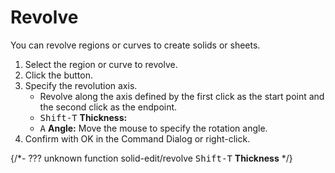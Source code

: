 
# Revolve

<Reference shortcut="" command="Revolve" button="Right of Command Bar" />

You can revolve regions or curves to create solids or sheets.

1. Select the region or curve to revolve.
2. Click the button.
3. Specify the revolution axis. 
   - Revolve along the axis defined by the first click as the start point and the second click as the endpoint.
   - <kbd>Shift-T</kbd> **Thickness:**
   - <kbd>A</kbd> **Angle:** Move the mouse to specify the rotation angle.
5. Confirm with OK in the Command Dialog or right-click.

{/*-  ??? unknown function 
solid-edit/revolve
<kbd>Shift-T</kbd> **Thickness**
*/}





